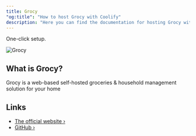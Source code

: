 ```yaml
---
title: Grocy
"og:title": "How to host Grocy with Coolify"
description: "Here you can find the documentation for hosting Grocy with Coolify."
---
```


<Check>One-click setup.</Check>

![Grocy](https://raw.githubusercontent.com/grocy/grocy/master/public/img/logo.svg?sanitize=true)

## What is Grocy?

Grocy is a web-based self-hosted groceries & household management solution for your home

## Links

- [The official website ›](https://grocy.info)
- [GitHub ›](https://github.com/grocy/grocy)
